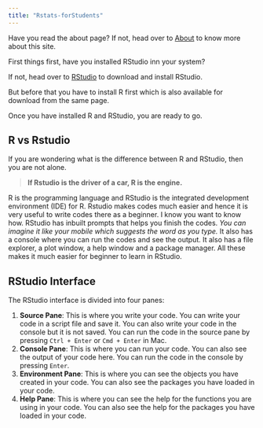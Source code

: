 ```yaml
---
title: "Rstats-forStudents"
---
```


Have you read the about page? If not, head over to [About](about.html) to know more about this site.

First things first, have you installed RStudio inn your system?

If not, head over to [RStudio](https://www.rstudio.com/products/rstudio/download/) to download and install RStudio.

But before that you have to install R first which is also available for download from the same page.

Once you have installed R and RStudio, you are ready to go.

## R vs Rstudio

If you are wondering what is the difference between R and RStudio, then you are not alone.

> **If Rstudio is the driver of a car, R is the engine.**

R is the programming language and RStudio is the integrated development environment (IDE) for R. Rstudio makes codes much easier and hence it is very useful to write codes there as a beginner. I know you want to know how. RStudio has inbuilt prompts that helps you finish the codes. *You can imagine it like your mobile which suggests the word as you type.* It also has a console where you can run the codes and see the output. It also has a file explorer, a plot window, a help window and a package manager. All these makes it much easier for beginner to learn in RStudio.

## RStudio Interface

The RStudio interface is divided into four panes:

1. **Source Pane**: This is where you write your code. You can write your code in a script file and save it. You can also write your code in the console but it is not saved. You can run the code in the source pane by pressing `Ctrl + Enter` or `Cmd + Enter` in Mac.  
2. **Console Pane**: This is where you can run your code. You can also see the output of your code here. You can run the code in the console by pressing `Enter`.  
3. **Environment Pane**: This is where you can see the objects you have created in your code. You can also see the packages you have loaded in your code.  
4. **Help Pane**: This is where you can see the help for the functions you are using in your code. You can also see the help for the packages you have loaded in your code.  

